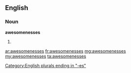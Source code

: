 ==English==

===Noun===
'''awesomenesses'''

# {{plural of|[[awesomeness]]}}

[[Category:English plurals ending in "-es"]]

[[ar:awesomenesses]]
[[fr:awesomenesses]]
[[mg:awesomenesses]]
[[my:awesomenesses]]
[[ta:awesomenesses]]